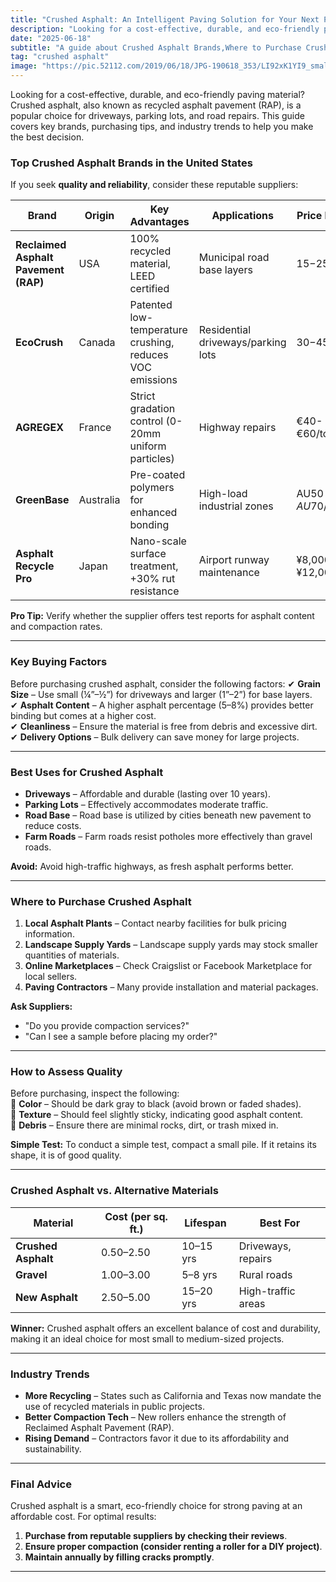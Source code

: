 ```yaml
---
title: "Crushed Asphalt: An Intelligent Paving Solution for Your Next Project"
description: "Looking for a cost-effective, durable, and eco-friendly paving material? Crushed asphalt, also known as recycled asphalt pavement (RAP), is a popular choice for driveways, parking lots, and road repairs. This guide covers key brands, purchasing tips, and industry trends to help you make the best decision."
date: "2025-06-18"
subtitle: "A guide about Crushed Asphalt Brands,Where to Purchase Crushed Asphalt"
tag: "crushed asphalt"
image: "https://pic.52112.com/2019/06/18/JPG-190618_353/LI92xK1YI9_small.jpg"
---
```


Looking for a cost-effective, durable, and eco-friendly paving material? Crushed asphalt, also known as recycled asphalt pavement (RAP), is a popular choice for driveways, parking lots, and road repairs. This guide covers key brands, purchasing tips, and industry trends to help you make the best decision.

### **Top Crushed Asphalt Brands in the United States**

If you seek **quality and reliability**, consider these reputable suppliers:

| **Brand**                            | **Origin** | **Key Advantages**                                       | **Applications**                   | **Price Range**    |
| ------------------------------------ | ---------- | -------------------------------------------------------- | ---------------------------------- | ------------------ |
| **Reclaimed Asphalt Pavement (RAP)** | USA        | 100% recycled material, LEED certified                   | Municipal road base layers         | $15-$25/ton        |
| **EcoCrush**                         | Canada     | Patented low-temperature crushing, reduces VOC emissions | Residential driveways/parking lots | $30-$45/ton        |
| **AGREGEX**                          | France     | Strict gradation control (0-20mm uniform particles)      | Highway repairs                    | €40-€60/ton        |
| **GreenBase**                        | Australia  | Pre-coated polymers for enhanced bonding                 | High-load industrial zones         | AU$50-AU$70/ton    |
| **Asphalt Recycle Pro**              | Japan      | Nano-scale surface treatment, +30% rut resistance        | Airport runway maintenance         | ¥8,000-¥12,000/ton |

**Pro Tip:** Verify whether the supplier offers test reports for asphalt content and compaction rates.

---

### **Key Buying Factors**

Before purchasing crushed asphalt, consider the following factors:
✔ **Grain Size** – Use small (¼”–½”) for driveways and larger (1”–2”) for base layers.  
✔ **Asphalt Content** – A higher asphalt percentage (5–8%) provides better binding but comes at a higher cost.  
✔ **Cleanliness** – Ensure the material is free from debris and excessive dirt.  
✔ **Delivery Options** – Bulk delivery can save money for large projects.

---

### **Best Uses for Crushed Asphalt**

- **Driveways** – Affordable and durable (lasting over 10 years).
- **Parking Lots** – Effectively accommodates moderate traffic.
- **Road Base** – Road base is utilized by cities beneath new pavement to reduce costs.
- **Farm Roads** – Farm roads resist potholes more effectively than gravel roads.

**Avoid:** Avoid high-traffic highways, as fresh asphalt performs better.

---

### **Where to Purchase Crushed Asphalt**

1. **Local Asphalt Plants** – Contact nearby facilities for bulk pricing information.
2. **Landscape Supply Yards** – Landscape supply yards may stock smaller quantities of materials.
3. **Online Marketplaces** – Check Craigslist or Facebook Marketplace for local sellers.
4. **Paving Contractors** – Many provide installation and material packages.

**Ask Suppliers:**

- "Do you provide compaction services?"
- "Can I see a sample before placing my order?"

---

### **How to Assess Quality**

Before purchasing, inspect the following:  
🔹 **Color** – Should be dark gray to black (avoid brown or faded shades).  
🔹 **Texture** – Should feel slightly sticky, indicating good asphalt content.  
🔹 **Debris** – Ensure there are minimal rocks, dirt, or trash mixed in.

**Simple Test:** To conduct a simple test, compact a small pile. If it retains its shape, it is of good quality.

---

### **Crushed Asphalt vs. Alternative Materials**

| Material            | Cost (per sq. ft.) | Lifespan  | Best For           |
| ------------------- | ------------------ | --------- | ------------------ |
| **Crushed Asphalt** | $0.50–$2.50        | 10–15 yrs | Driveways, repairs |
| **Gravel**          | $1.00–$3.00        | 5–8 yrs   | Rural roads        |
| **New Asphalt**     | $2.50–$5.00        | 15–20 yrs | High-traffic areas |

**Winner:** Crushed asphalt offers an excellent balance of cost and durability, making it an ideal choice for most small to medium-sized projects.

---

### **Industry Trends**

- **More Recycling** – States such as California and Texas now mandate the use of recycled materials in public projects.
- **Better Compaction Tech** – New rollers enhance the strength of Reclaimed Asphalt Pavement (RAP).
- **Rising Demand** – Contractors favor it due to its affordability and sustainability.

---

### **Final Advice**

Crushed asphalt is a smart, eco-friendly choice for strong paving at an affordable cost. For optimal results:

1. **Purchase from reputable suppliers by checking their reviews**.
2. **Ensure proper compaction (consider renting a roller for a DIY project)**.
3. **Maintain annually by filling cracks promptly**.

---
